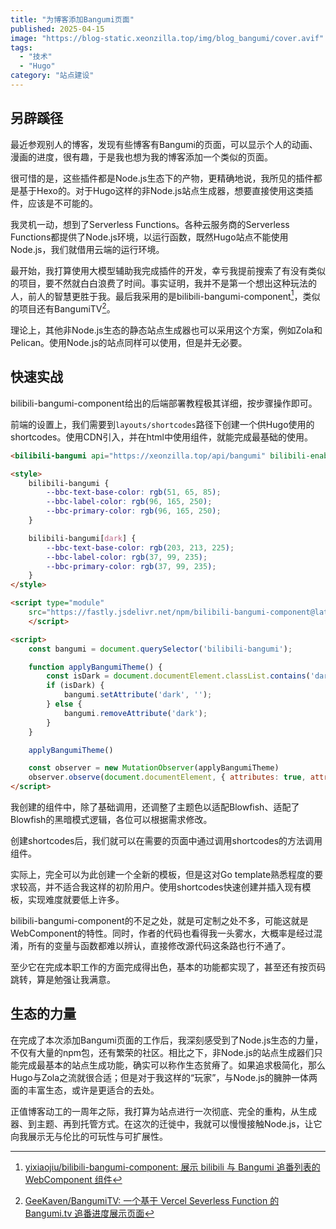 ```yaml
---
title: "为博客添加Bangumi页面"
published: 2025-04-15
image: "https://blog-static.xeonzilla.top/img/blog_bangumi/cover.avif"
tags:
  - "技术"
  - "Hugo"
category: "站点建设"
---
```

## 另辟蹊径
最近参观别人的博客，发现有些博客有Bangumi的页面，可以显示个人的动画、漫画的进度，很有趣，于是我也想为我的博客添加一个类似的页面。

很可惜的是，这些插件都是Node.js生态下的产物，更精确地说，我所见的插件都是基于Hexo的。对于Hugo这样的非Node.js站点生成器，想要直接使用这类插件，应该是不可能的。

我灵机一动，想到了Serverless Functions。各种云服务商的Serverless Functions都提供了Node.js环境，以运行函数，既然Hugo站点不能使用Node.js，我们就借用云端的运行环境。

最开始，我打算使用大模型辅助我完成插件的开发，幸亏我提前搜索了有没有类似的项目，要不然就白白浪费了时间。事实证明，我并不是第一个想出这种玩法的人，前人的智慧更胜于我。最后我采用的是bilibili-bangumi-component[^1]，类似的项目还有BangumiTV[^2]。

理论上，其他非Node.js生态的静态站点生成器也可以采用这个方案，例如Zola和Pelican。使用Node.js的站点同样可以使用，但是并无必要。

## 快速实战
bilibili-bangumi-component给出的后端部署教程极其详细，按步骤操作即可。

前端的设置上，我们需要到`layouts/shortcodes`路径下创建一个供Hugo使用的shortcodes。使用CDN引入，并在html中使用组件，就能完成最基础的使用。

```html title="layouts/shortcodes/bangumi.html"
<bilibili-bangumi api="https://xeonzilla.top/api/bangumi" bilibili-enabled="false"></bilibili-bangumi>

<style>
    bilibili-bangumi {
        --bbc-text-base-color: rgb(51, 65, 85);
        --bbc-label-color: rgb(96, 165, 250);
        --bbc-primary-color: rgb(96, 165, 250);
    }

    bilibili-bangumi[dark] {
        --bbc-text-base-color: rgb(203, 213, 225);
        --bbc-label-color: rgb(37, 99, 235);
        --bbc-primary-color: rgb(37, 99, 235);
    }
</style>

<script type="module"
    src="https://fastly.jsdelivr.net/npm/bilibili-bangumi-component@latest/dist/bilibili-bangumi-component/bilibili-bangumi-component.esm.js">
    </script>

<script>
    const bangumi = document.querySelector('bilibili-bangumi');

    function applyBangumiTheme() {
        const isDark = document.documentElement.classList.contains('dark')
        if (isDark) {
            bangumi.setAttribute('dark', '');
        } else {
            bangumi.removeAttribute('dark');
        }
    }

    applyBangumiTheme()

    const observer = new MutationObserver(applyBangumiTheme)
    observer.observe(document.documentElement, { attributes: true, attributeFilter: ['class'] })
</script>
```

我创建的组件中，除了基础调用，还调整了主题色以适配Blowfish、适配了Blowfish的黑暗模式逻辑，各位可以根据需求修改。

创建shortcodes后，我们就可以在需要的页面中通过调用shortcodes的方法调用组件。

实际上，完全可以为此创建一个全新的模板，但是这对Go template熟悉程度的要求较高，并不适合我这样的初阶用户。使用shortcodes快速创建并插入现有模板，实现难度就要低上许多。

bilibili-bangumi-component的不足之处，就是可定制之处不多，可能这就是WebComponent的特性。同时，作者的代码也看得我一头雾水，大概率是经过混淆，所有的变量与函数都难以辨认，直接修改源代码这条路也行不通了。

至少它在完成本职工作的方面完成得出色，基本的功能都实现了，甚至还有按页码跳转，算是勉强让我满意。

## 生态的力量
在完成了本次添加Bangumi页面的工作后，我深刻感受到了Node.js生态的力量，不仅有大量的npm包，还有繁荣的社区。相比之下，非Node.js的站点生成器们只能完成最基本的站点生成功能，确实可以称作生态贫瘠了。如果追求极简化，那么Hugo与Zola之流就很合适；但是对于我这样的“玩家”，与Node.js的臃肿一体两面的丰富生态，或许是更适合的去处。

正值博客动工的一周年之际，我打算为站点进行一次彻底、完全的重构，从生成器、到主题、再到托管方式。在这次的迁徙中，我就可以慢慢接触Node.js，让它向我展示无与伦比的可玩性与可扩展性。

[^1]:[yixiaojiu/bilibili-bangumi-component: 展示 bilibili 与 Bangumi 追番列表的 WebComponent 组件](https://github.com/yixiaojiu/bilibili-bangumi-component)
[^2]:[GeeKaven/BangumiTV: 一个基于 Vercel Severless Function 的 Bangumi.tv 追番进度展示页面](https://github.com/GeeKaven/BangumiTV)
